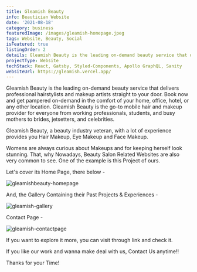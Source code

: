 ```yaml
---
title: Gleamish Beauty
info: Beautician Website
date: '2021-08-18'
category: business
featuredImage: /images/gleamish-homepage.jpeg
tags: Website, Beauty, Social
isFeatured: true
listingOrder: 2
details: Gleamish Beauty is the leading on-demand beauty service that delivers professional hairstylists and makeup artists straight to your door, provided socially on internet.
projectType: Website
techStack: React, Gatsby, Styled-Components, Apollo GraphQL, Sanity
websiteUrl: https://gleamish.vercel.app/
---
```


Gleamish Beauty is the leading on-demand beauty service that delivers professional hairstylists and makeup artists straight to your door. Book now and get pampered on-demand in the comfort of your home, office, hotel, or any other location. Gleamish Beauty is the go-to mobile hair and makeup provider for everyone from working professionals, students, and busy mothers to brides, jetsetters, and celebrities.

Gleamish Beauty, a beauty industry veteran, with a lot of experience provides you Hair Makeup, Eye Makeup and Face Makeup.

Womens are always curious about Makeups and for keeping herself look stunning. That, why Nowadays, Beauty Salon Related Websites are also very common to see. One of the example is this Project of ours.

Let's cover its Home Page, there below -

![gleamishbeauty-homepage](../images/gleamish-homepage.jpeg)

And, the Gallery Containing their Past Projects & Experiences -

![gleamish-gallery](../images/gleamish-gallery.jpeg)

Contact Page -

![gleamish-contactpage](../images/gleamish-contactpage.jpeg)

If you want to explore it more, you can visit through link and check it.

If you like our work and wanna make deal with us, Contact Us anytime!!

Thanks for your Time!
